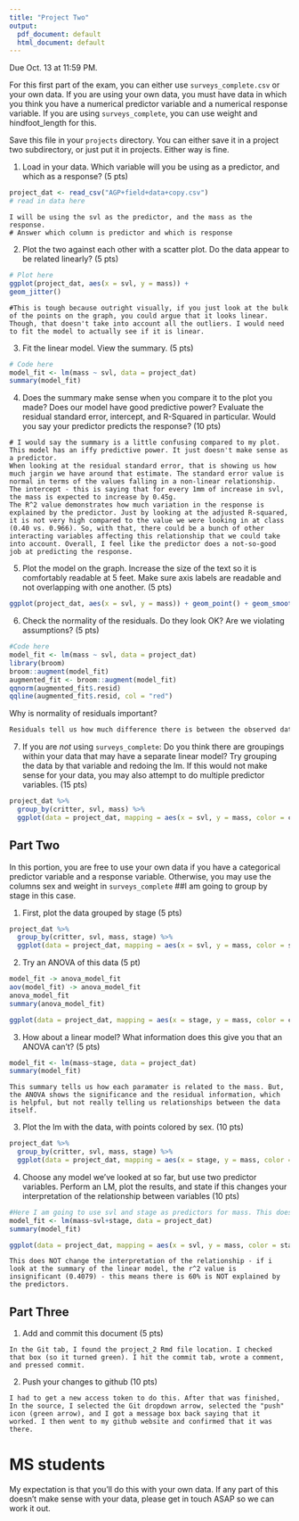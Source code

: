 ```yaml
---
title: "Project Two"
output:
  pdf_document: default
  html_document: default
---
```


Due Oct. 13 at 11:59 PM. 

For this first part of the exam, you can either use `surveys_complete.csv` or your own data. If you are using your own data, you must have data in which you think you have a numerical predictor variable and a numerical response variable. If you are using `surveys_complete`, you can use weight and hindfoot_length for this.

Save this file in your `projects` directory. You can either save it in a project two subdirectory, or just put it in projects. Either way is fine.


1) Load in your data. Which variable will you be using as a predictor, and which as a response? (5 pts)

```r
project_dat <- read_csv("AGP+field+data+copy.csv")
# read in data here
```

```
I will be using the svl as the predictor, and the mass as the response. 
# Answer which column is predictor and which is response
```

2) Plot the two against each other with a scatter plot. Do the data appear to be related linearly? (5 pts)


```r
# Plot here
ggplot(project_dat, aes(x = svl, y = mass)) +
geom_jitter()
```

```
#This is tough because outright visually, if you just look at the bulk of the points on the graph, you could argue that it looks linear. Though, that doesn't take into account all the outliers. I would need to fit the model to actually see if it is linear. 
```


3) Fit the linear model. View the summary. (5 pts)


```r
# Code here
model_fit <- lm(mass ~ svl, data = project_dat)
summary(model_fit)
```

4) Does the summary make sense when you compare it to the plot you made? Does our model have good predictive power? Evaluate the residual standard error, intercept, and R-Squared in particular. Would you say your predictor predicts the response?  (10 pts)


```
# I would say the summary is a little confusing compared to my plot. This model has an iffy predictive power. It just doesn't make sense as a predictor. 
When looking at the residual standard error, that is showing us how much jargin we have around that estimate. The standard error value is normal in terms of the values falling in a non-linear relationship.
The intercept - this is saying that for every 1mm of increase in svl, the mass is expected to increase by 0.45g. 
The R^2 value demonstrates how much variation in the response is explained by the predictor. Just by looking at the adjusted R-squared, it is not very high compared to the value we were looking in at class (0.40 vs. 0.966). So, with that, there could be a bunch of other interacting variables affecting this relationship that we could take into account. Overall, I feel like the predictor does a not-so-good job at predicting the response. 
```


5) Plot the model on the graph. Increase the size of the text so it is comfortably readable at 5 feet. Make sure axis labels are readable and not overlapping with one another. (5 pts)

```r
ggplot(project_dat, aes(x = svl, y = mass)) + geom_point() + geom_smooth(method = "lm") + theme(text=element_text(size=45))
```

6) Check the normality of the residuals. Do they look OK? Are we violating assumptions? (5 pts)

```r
#Code here
model_fit <- lm(mass ~ svl, data = project_dat)
library(broom)
broom::augment(model_fit)
augmented_fit <- broom::augment(model_fit)
qqnorm(augmented_fit$.resid)
qqline(augmented_fit$.resid, col = "red")
```

Why is normality of residuals important? 

```r

Residuals tell us how much difference there is between the observed data and the expected data. It is important to have normal residuals because if they are not normal, that shows that there may be some problems with the model, or that it is unstable and not effective at explaining the predictions we are making. 
```

7)
If you are *not* using  `surveys_complete`: Do you think there are groupings within your data that may have a separate linear model? Try grouping the data by that variable and redoing the lm. If this would not make sense for your data, you may also attempt to do multiple predictor variables. (15 pts)

```r
project_dat %>% 
  group_by(critter, svl, mass) %>% 
  ggplot(data = project_dat, mapping = aes(x = svl, y = mass, color = critter)) + geom_point() + geom_smooth(method = "lm")
```

## Part Two

In this portion, you are free to use your own data if you have a categorical predictor variable and a response variable. Otherwise, you may use the columns sex and weight in `surveys_complete`
##I am going to group by stage in this case. 

1) First, plot the data grouped by stage (5 pts)

```r
project_dat %>% 
  group_by(critter, svl, mass, stage) %>% 
  ggplot(data = project_dat, mapping = aes(x = svl, y = mass, color = stage)) + geom_point() 
```

2) Try an ANOVA of this data (5 pt)

```r
model_fit -> anova_model_fit
aov(model_fit) -> anova_model_fit
anova_model_fit
summary(anova_model_fit)

ggplot(data = project_dat, mapping = aes(x = stage, y = mass, color = critter)) + geom_jitter(size=0.5) + theme(axis.text.x = element_text(angle = 90))
```

3) How about a linear model? What information does this give you that an ANOVA can't? (5 pts)


```r
model_fit <- lm(mass~stage, data = project_dat)
summary(model_fit)
```

```
This summary tells us how each paramater is related to the mass. But, the ANOVA shows the significance and the residual information, which is helpful, but not really telling us relationships between the data itself. 
```

3) Plot the lm with the data, with points colored by sex. (10 pts)


```r
project_dat %>% 
  group_by(critter, svl, mass, stage) %>% 
  ggplot(data = project_dat, mapping = aes(x = stage, y = mass, color = critter)) + geom_point(size = 0.4) + geom_smooth()
```

4) Choose any model we've looked at so far, but use two predictor variables. Perform an LM, plot the results, and state if this changes your interpretation of the relationship between variables (10 pts)

```r
#Here I am going to use svl and stage as predictors for mass. This does NOT change the interpretation of the relationship - if i look at the summary of the linear model, the r^2 value is insignificant (0.4079) - this means there is 60% is NOT explained by the predictors. 
model_fit <- lm(mass~svl+stage, data = project_dat)
summary(model_fit)

ggplot(data = project_dat, mapping = aes(x = svl, y = mass, color = stage)) + geom_point(size = 0.6) + geom_smooth(method = "lm") + theme(axis.text.x = element_text(angle = 45))
```

```
This does NOT change the interpretation of the relationship - if i look at the summary of the linear model, the r^2 value is insignificant (0.4079) - this means there is 60% is NOT explained by the predictors. 
```

## Part Three


1) Add and commit this document (5 pts)

```
In the Git tab, I found the project_2 Rmd file location. I checked that box (so it turned green). I hit the commit tab, wrote a comment, and pressed commit. 
```

2) Push your changes to github (10 pts)

```
I had to get a new access token to do this. After that was finished, In the source, I selected the Git dropdown arrow, selected the "push" icon (green arrow), and I got a message box back saying that it worked. I then went to my github website and confirmed that it was there. 
```



# MS students

My expectation is that you'll do this with your own data. If any part of this doesn't make sense with your data, please get in touch ASAP so we can work it out.
